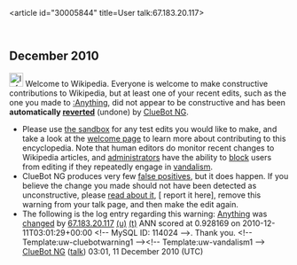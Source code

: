 <article id="30005844" title=User talk:67.183.20.117>
	<talkpage id="30005844" title="User talk:67.183.20.117">


== December 2010 ==
[[Image:Information.svg|left|25px|alt=|link=]] Welcome to Wikipedia. Everyone is welcome to make constructive contributions to Wikipedia, but at least one of your recent edits, such as the one you made to [[:Anything]], did not appear to be constructive and has been '''automatically [[Help:Reverting|reverted]]''' (undone) by [[User:ClueBot NG|ClueBot NG]]. 
* Please use [[Wikipedia:Sandbox|the sandbox]] for any test edits you would like to make, and take a look at the [[Wikipedia:Introduction|welcome page]] to learn more about contributing to this encyclopedia. Note that human editors do monitor recent changes to Wikipedia articles, and [[WP:ADMINS|administrators]] have the ability to [[WP:BLOCK|block]] users from editing if they repeatedly engage in [[WP:vandalism|vandalism]].
* ClueBot NG produces very few [[User:ClueBot NG#Information About False Positives|false positives]], but it does happen. If you believe the change you made should not have been detected as unconstructive, please [[User:ClueBot NG#Information About False Positives|read about it]], [{{User:ClueBot NG/Warnings/FPReport|114024}} report it here], remove this warning from your talk page, and then make the edit again. 
* The following is the log entry regarding this warning: [[Anything]] was [http://en.wikipedia.org/w/index.php?title=Anything&amp;diff=401717955&amp;oldid=400502949 changed] by [[Special:Contributions/67.183.20.117|67.183.20.117]] [[User:67.183.20.117|(u)]] [[User talk:67.183.20.117|(t)]] ANN scored at 0.928169 on 2010-12-11T03:01:29+00:00 &lt;!-- MySQL ID: 114024 --&gt;. Thank you. &lt;!-- Template:uw-cluebotwarning1 --&gt;&lt;!-- Template:uw-vandalism1 --&gt; [[User:ClueBot NG|ClueBot NG]] ([[User talk:ClueBot NG|talk]]) 03:01, 11 December 2010 (UTC)
	</talkpage>
</article>